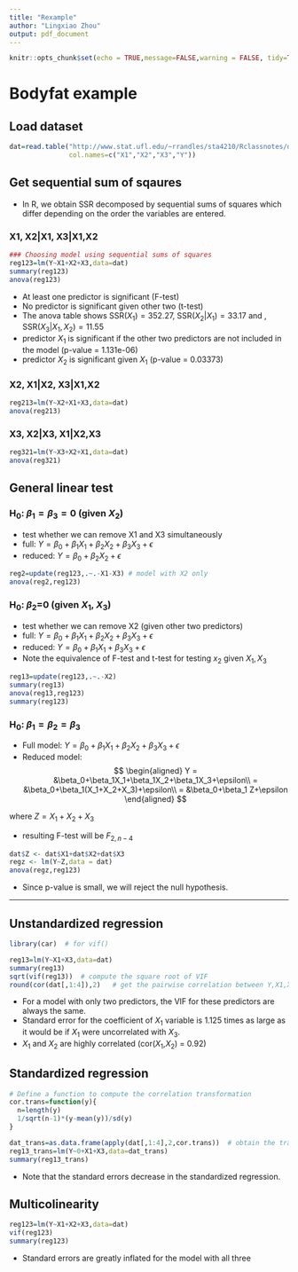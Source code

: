 ```yaml
---
title: "Rexample"
author: "Lingxiao Zhou"
output: pdf_document
---
```


```r
knitr::opts_chunk$set(echo = TRUE,message=FALSE,warning = FALSE, tidy=TRUE, tidy.opts=list(width.cutoff=60))
```


# Bodyfat example

## Load dataset

```r
dat=read.table("http://www.stat.ufl.edu/~rrandles/sta4210/Rclassnotes/data/textdatasets/KutnerData/Chapter%20%207%20Data%20Sets/CH07TA01.txt",
               col.names=c("X1","X2","X3","Y"))
```

## Get sequential sum of sqaures

* In R, we obtain SSR decomposed by sequential sums of squares which
differ depending on the order the variables are entered.

### X1, X2|X1, X3|X1,X2

```r
### Choosing model using sequential sums of squares 
reg123=lm(Y~X1+X2+X3,data=dat)
summary(reg123)
anova(reg123)
```
* At least one predictor is significant (F-test)
* No predictor is significant given other two (t-test)
* The anova table shows SSR$(X_1)=352.27$, SSR$(X_2|X_1) = 33.17$ and , SSR$(X_3|X_1,X_2)=11.55$
* predictor $X_1$ is significant if the other two predictors are not included in the model (p-value = 1.131e-06)
* predictor $X_2$ is significant given $X_1$ (p-value = 0.03373)


### X2, X1|X2, X3|X1,X2

```r
reg213=lm(Y~X2+X1+X3,data=dat)
anova(reg213)
```

### X3, X2|X3, X1|X2,X3

```r
reg321=lm(Y~X3+X2+X1,data=dat)
anova(reg321)
```




## General linear test

### H~0~: $\beta_1=\beta_3=0$ (given $X_2$)

* test whether we can remove X1 and X3 simultaneously
* full: $Y  = \beta_0+\beta_1X_1+\beta_2X_2+\beta_3X_3+\epsilon$
* reduced: $Y  = \beta_0+\beta_2X_2+\epsilon$

```r
reg2=update(reg123,.~.-X1-X3) # model with X2 only
anova(reg2,reg123)
```



### H~0~: $\beta_2$=0 (given $X_1$, $X_3$)

* test whether we can remove X2 (given other two predictors)
* full: $Y  = \beta_0+\beta_1X_1+\beta_2X_2+\beta_3X_3+\epsilon$
* reduced: $Y  = \beta_0+\beta_1X_1+\beta_3X_3+\epsilon$
* Note the equivalence of F-test and t-test for testing $x_2$ given $X_1,X_3$

```r
reg13=update(reg123,.~.-X2)
summary(reg13)
anova(reg13,reg123)
summary(reg123)
```

### H~0~: $\beta_1 = \beta_2 = \beta_3$

* Full model: $Y = \beta_0+\beta_1X_1+\beta_2X_2+\beta_3X_3+\epsilon$
* Reduced model: 
$$
\begin{aligned}
Y = &\beta_0+\beta_1X_1+\beta_1X_2+\beta_1X_3+\epsilon\\
  = &\beta_0+\beta_1(X_1+X_2+X_3)+\epsilon\\
  = &\beta_0+\beta_1 Z+\epsilon
\end{aligned}
$$

where $Z = X_1+X_2+X_3$

* resulting F-test will be $F_{2,n-4}$

```r
dat$Z <- dat$X1+dat$X2+dat$X3
regz <- lm(Y~Z,data = dat)
anova(regz,reg123)
```

* Since p-value is small, we will reject the null hypothesis.




---

## Unstandardized regression

```r
library(car)  # for vif()

reg13=lm(Y~X1+X3,data=dat)
summary(reg13)
sqrt(vif(reg13))  # compute the square root of VIF
round(cor(dat[,1:4]),2)   # get the pairwise correlation between Y,X1,X2,X3
```

* For a model with only two predictors, the VIF for these predictors are always the same.
* Standard error for the coefficient of $X_1$ variable is 1.125 times as large as it would be if $X_1$ were uncorrelated with $X_3$.
* $X_1$ and $X_2$ are highly correlated (cor($X_1$,$X_2$) = 0.92)



## Standardized regression

```r

# Define a function to compute the correlation transformation
cor.trans=function(y){
  n=length(y)
  1/sqrt(n-1)*(y-mean(y))/sd(y)
}

dat_trans=as.data.frame(apply(dat[,1:4],2,cor.trans))  # obtain the transformed data
reg13_trans=lm(Y~0+X1+X3,data=dat_trans)
summary(reg13_trans)
```

* Note that the standard errors decrease in the standardized regression. 


## Multicolinearity

```r
reg123=lm(Y~X1+X2+X3,data=dat)
vif(reg123)
summary(reg123)
```

* Standard errors are greatly inflated for the model with all three